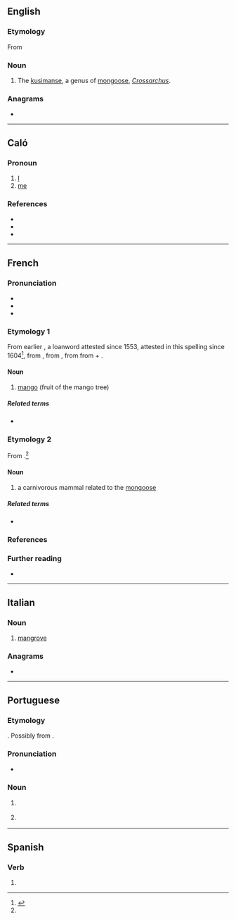{{also|mangué}}
==English==
{{rfi|en}}
{{wikispecies|Crossarchus}}

===Etymology===
From {{uder|en|fr|manger}}

===Noun===
{{en-noun}}

# The [[kusimanse]], a genus of [[mongoose]], ''[[Crossarchus]]''.

===Anagrams===
* {{anagrams|en|a=aegmnu|mueang}}

{{c|en|Herpestids}}

----

==Caló==

===Pronoun===
{{head|rmq|pronoun|cat2=personal pronouns}}

# [[I]]
# [[me]]

===References===
* {{R:rmq:Rebolledo|page=60}}
* {{R:rmq:DG}}
* {{R:VCE}}

----

==French==
{{wikipedia|lang=fr}}

===Pronunciation===
* {{fr-IPA}}
* {{audio|fr|Fr-mangue.ogg|mangue}}
* {{homophones|fr|mangues}}

===Etymology 1===
From earlier {{m|fr|manga}}, a loanword attested since 1553, attested in this spelling since 1604<ref name="TLFi">{{R:TLFi}}</ref>, from {{uder|fr|pt|manga}}, from {{uder|fr|ms|mangga}}, from {{uder|fr|ta|மாங்காய்|sc=Taml}} from {{m|ta|மா||mango species}} + {{m|ta|காய்||unripe fruit}}.

====Noun====
{{fr-noun|f}}

# [[mango]] (fruit of the mango tree)

=====Related terms=====
* {{l|fr|manguier}}

===Etymology 2===
From {{m|fr|mangouste||mongoose}}.<ref name="TLFi"/>

====Noun====
{{fr-noun|f}}

# a carnivorous mammal related to the [[mongoose]]

=====Related terms=====
* {{l|fr|mangouste}}

===References===
<references/>

===Further reading===
* {{R:TLFi}}

{{C|fr|Fruits}}

----

==Italian==

===Noun===
{{it-noun|m}}

# [[mangrove]]
#: {{syn|it|mangrovia}}

===Anagrams===
* {{anagrams|it|a=aegmnu|emunga}}

----

==Portuguese==

===Etymology===
{{unk|pt|title=Uncertain}}. Possibly from {{bor|pt|es|mangle}}.

===Pronunciation===
* {{a|Brazil}} {{IPA|pt|/ˈmɐ̃.ɡi/}}

===Noun===
{{pt-noun|m}}

# {{l|en|mangrove}} {{gloss|tropical habitat of trees or shrubs that grow in shallow coastal water}}
#: {{syn|pt|manguezal|mangal}}
# {{l|en|mangrove}} {{gloss|any of several trees that grow in such habitats}}

{{topics|pt|Trees}}

----

==Spanish==

===Verb===
{{head|es|verb form}}

# {{es-verb form of|mangar}}